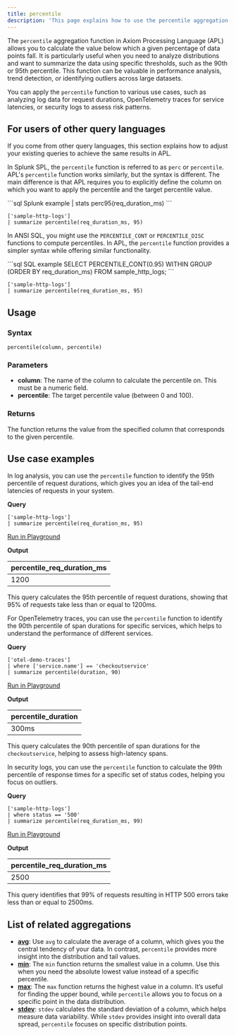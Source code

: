 ```yaml
---
title: percentile
description: 'This page explains how to use the percentile aggregation function in APL.'
---
```


The `percentile` aggregation function in Axiom Processing Language (APL) allows you to calculate the value below which a given percentage of data points fall. It is particularly useful when you need to analyze distributions and want to summarize the data using specific thresholds, such as the 90th or 95th percentile. This function can be valuable in performance analysis, trend detection, or identifying outliers across large datasets.

You can apply the `percentile` function to various use cases, such as analyzing log data for request durations, OpenTelemetry traces for service latencies, or security logs to assess risk patterns.

## For users of other query languages

If you come from other query languages, this section explains how to adjust your existing queries to achieve the same results in APL.

<AccordionGroup>
<Accordion title="Splunk SPL users">

In Splunk SPL, the `percentile` function is referred to as `perc` or `percentile`. APL's `percentile` function works similarly, but the syntax is different. The main difference is that APL requires you to explicitly define the column on which you want to apply the percentile and the target percentile value.

<CodeGroup>
```sql Splunk example
| stats perc95(req_duration_ms)
```

```kusto APL equivalent
['sample-http-logs']
| summarize percentile(req_duration_ms, 95)
```
</CodeGroup>

</Accordion>
<Accordion title="ANSI SQL users">

In ANSI SQL, you might use the `PERCENTILE_CONT` or `PERCENTILE_DISC` functions to compute percentiles. In APL, the `percentile` function provides a simpler syntax while offering similar functionality.

<CodeGroup>
```sql SQL example
SELECT PERCENTILE_CONT(0.95) WITHIN GROUP (ORDER BY req_duration_ms) FROM sample_http_logs;
```

```kusto APL equivalent
['sample-http-logs']
| summarize percentile(req_duration_ms, 95)
```
</CodeGroup>

</Accordion>
</AccordionGroup>

## Usage

### Syntax

```kusto
percentile(column, percentile)
```

### Parameters

- **column**: The name of the column to calculate the percentile on. This must be a numeric field.
- **percentile**: The target percentile value (between 0 and 100).

### Returns

The function returns the value from the specified column that corresponds to the given percentile.

## Use case examples

<Tabs>
<Tab title="Log analysis">

In log analysis, you can use the `percentile` function to identify the 95th percentile of request durations, which gives you an idea of the tail-end latencies of requests in your system.

**Query**

```kusto
['sample-http-logs']
| summarize percentile(req_duration_ms, 95)
```

[Run in Playground](https://play.axiom.co/axiom-play-qf1k/explorer?initForm=%7B%22apl%22%3A%22%5B%27sample-http-logs%27%5D%20%7C%20summarize%20percentile%28req_duration_ms%2C%2095%29%22%7D)

**Output**

| percentile_req_duration_ms |
|----------------------------|
| 1200                       |

This query calculates the 95th percentile of request durations, showing that 95% of requests take less than or equal to 1200ms.

</Tab>

<Tab title="OpenTelemetry traces">

For OpenTelemetry traces, you can use the `percentile` function to identify the 90th percentile of span durations for specific services, which helps to understand the performance of different services.

**Query**

```kusto
['otel-demo-traces']
| where ['service.name'] == 'checkoutservice'
| summarize percentile(duration, 90)
```

[Run in Playground](https://play.axiom.co/axiom-play-qf1k/explorer?initForm=%7B%22apl%22%3A%22%5B%27otel-demo-traces%27%5D%20%7C%20where%20%5B%27service.name%27%5D%20%3D%3D%20%27checkoutservice%27%20%7C%20summarize%20percentile%28duration%2C%2090%29%22%7D)

**Output**

| percentile_duration |
|---------------------|
| 300ms               |

This query calculates the 90th percentile of span durations for the `checkoutservice`, helping to assess high-latency spans.

</Tab>

<Tab title="Security logs">

In security logs, you can use the `percentile` function to calculate the 99th percentile of response times for a specific set of status codes, helping you focus on outliers.

**Query**

```kusto
['sample-http-logs']
| where status == '500'
| summarize percentile(req_duration_ms, 99)
```

[Run in Playground](https://play.axiom.co/axiom-play-qf1k/explorer?initForm=%7B%22apl%22%3A%22%5B%27sample-http-logs%27%5D%20%7C%20where%20status%20%3D%3D%20%27500%27%20%7C%20summarize%20percentile%28req_duration_ms%2C%2099%29%22%7D)

**Output**

| percentile_req_duration_ms |
|----------------------------|
| 2500                       |

This query identifies that 99% of requests resulting in HTTP 500 errors take less than or equal to 2500ms.

</Tab>
</Tabs>

## List of related aggregations

- [**avg**](/apl/aggregation-function/avg): Use `avg` to calculate the average of a column, which gives you the central tendency of your data. In contrast, `percentile` provides more insight into the distribution and tail values.
- [**min**](/apl/aggregation-function/min): The `min` function returns the smallest value in a column. Use this when you need the absolute lowest value instead of a specific percentile.
- [**max**](/apl/aggregation-function/max): The `max` function returns the highest value in a column. It’s useful for finding the upper bound, while `percentile` allows you to focus on a specific point in the data distribution.
- [**stdev**](/apl/aggregation-function/stdev): `stdev` calculates the standard deviation of a column, which helps measure data variability. While `stdev` provides insight into overall data spread, `percentile` focuses on specific distribution points.